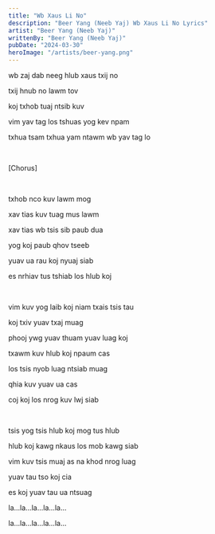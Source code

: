 ```yaml
---
title: "Wb Xaus Li No"
description: "Beer Yang (Neeb Yaj) Wb Xaus Li No Lyrics"
artist: "Beer Yang (Neeb Yaj)"
writtenBy: "Beer Yang (Neeb Yaj)"
pubDate: "2024-03-30"
heroImage: "/artists/beer-yang.png"
---
```


wb zaj dab neeg hlub xaus txij no

txij hnub no lawm tov

koj txhob tuaj ntsib kuv

vim yav tag los tshuas yog kev npam

txhua tsam txhua yam ntawm wb yav tag lo

<br />

[Chorus]

<br />

txhob nco kuv lawm mog

xav tias kuv tuag mus lawm

xav tias wb tsis sib paub dua

yog koj paub qhov tseeb

yuav ua rau koj nyuaj siab

es nrhiav tus tshiab los hlub koj

<br />

vim kuv yog laib koj niam txais tsis tau

koj txiv yuav txaj muag

phooj ywg yuav thuam yuav luag koj

txawm kuv hlub koj npaum cas

los tsis nyob luag ntsiab muag

qhia kuv yuav ua cas

coj koj los nrog kuv lwj siab

<br />

tsis yog tsis hlub koj mog tus hlub

hlub koj kawg nkaus los mob kawg siab

vim kuv tsis muaj as na khod nrog luag

yuav tau tso koj cia

es koj yuav tau ua ntsuag

la...la...la...la...la...

la...la...la...la...la...
